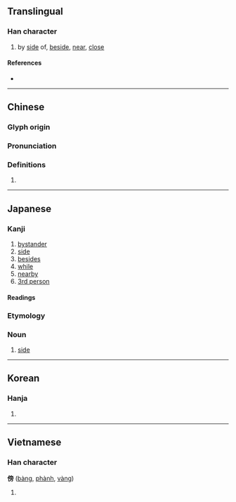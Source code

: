 {{character info/new}}
==Translingual==

===Han character===
{{Han char|rn=9|rad=人|as=10|sn=12|four=20227|canj=OYBS|ids=⿰亻旁}}

# by [[side]] of, [[beside]], [[near]], [[close]]

====References====
* {{Han ref|kx=0113.020|dkj=00948|dj=0240.120|hdz=10205.060|uh=508D|ud=20621|bh=B3C4|bd=46020}}

----

==Chinese==
{{zh-forms}}

===Glyph origin===
{{Han etym}}

===Pronunciation===
{{zh-pron
|m=傍
|c=pong4,bong6
|h=pfs=
|md=
|mn=pn̄g/qz,xm,zz:pōng
|w=
|mc=y
|oc=y
|cat=
}}

===Definitions===
{{zh-hanzi}}

# {{rfdef|lang=zh}}

----

==Japanese==

===Kanji===
{{ja-kanji|grade=c|rs=人10}}

# [[bystander]]
# [[side]]
# [[besides]]
# [[while]]
# [[nearby]]
# [[3rd person]]

====Readings====
{{ja-readings
|goon=ぼう
|kanon=ほう
|kun=かたわ-ら, そば, そ-う
}}

===Etymology===
{{ja-kanjitab|そば|yomi=k}}

===Noun===
{{ja-noun|そば}}

# [[side]]
#: {{ja-usex|泣かないで。僕は'''傍'''にいるから。|なかないで。ぼく は '''そば''' に いる から。|Don't cry, for I am by your side.}}

----

==Korean==

===Hanja===
{{ko-hanja|hangeul=[[방]], [[팽]]|rv=bang, paeng|mr=pang, p'aeng}}

# {{defn|lang=ko|sort=人10}}

----

==Vietnamese==

===Han character===
'''傍''' ([[bàng]], [[phành]], [[vàng]])

# {{defn|lang=vi}}